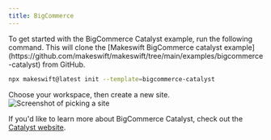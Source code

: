 ```yaml
---
title: BigCommerce
---
```


<Steps>
<Step title="Run the CLI">
To get started with the BigCommerce Catalyst example, run the following command. This will clone the [Makeswift BigCommerce catalyst example](https://github.com/makeswift/makeswift/tree/main/examples/bigcommerce-catalyst) from GitHub.

```bash
npx makeswift@latest init --template=bigcommerce-catalyst
```

</Step>

<Step title="Create a new site">
Choose your workspace, then create a new site.

<Frame>
  <img src="/images/cli-pick-a-site.png" alt="Screenshot of picking a site" />
</Frame>
</Step>
</Steps>

If you'd like to learn more about BigCommerce Catalyst, check out the [Catalyst website](https://catalyst.dev).
